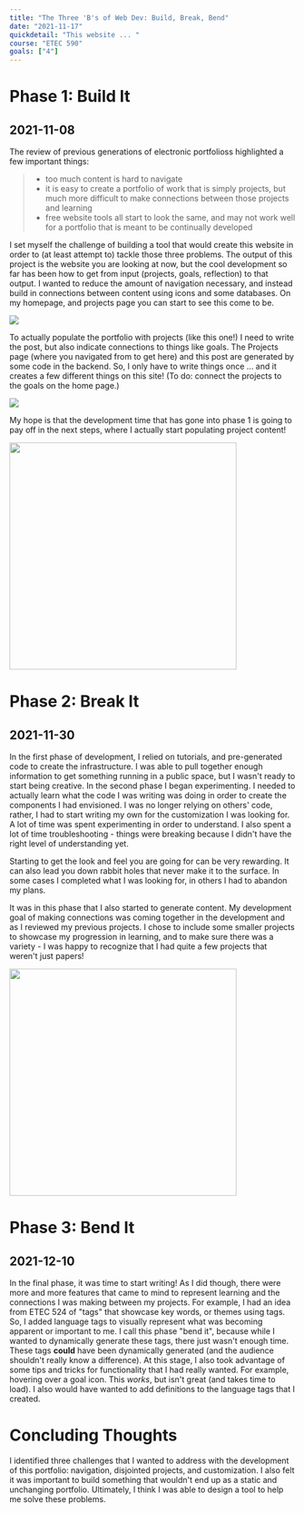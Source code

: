 ```yaml
---
title: "The Three 'B's of Web Dev: Build, Break, Bend"
date: "2021-11-17"
quickdetail: "This website ... "
course: "ETEC 590"
goals: ["4"]
---
```



# Phase 1: Build It
## 2021-11-08

The review of previous generations of electronic portfolioss highlighted a few important things: 

<blockquote>
<ul class='arrow-list-style'>
    <li>too much content is hard to navigate </li> 
    <li>it is easy to create a portfolio of work that is simply projects, but much more difficult to make connections between those projects and learning</li>
    <li>free website tools all start to look the same, and may not work well for a portfolio that is meant to be continually developed</li>
</ul>
</blockquote>

I set myself the challenge of building a tool that would create this website in order to (at least attempt to) tackle those three problems. The output of this project is the website you are looking at now, but the cool development so far has been how to get from input (projects, goals, reflection) to that output. I wanted to reduce the amount of navigation necessary, and instead build in connections between content using icons and some databases. On my homepage, and projects page you can start to see this come to be. 

<div class="p-8">
    <img src={goalexampleicons}/>
</div>

To actually populate the portfolio with projects (like this one!) I need to write the post, but also indicate connections to things like goals. The Projects page (where you navigated from to get here) and this post are generated by some code in the backend. So, I only have to write things once ... and it creates a few different things on this site! (To do: connect the projects to the goals on the home page.) 

<div class="p-8">
    <img src={devexample}/>
</div>

My hope is that the development time that has gone into phase 1 is going to pay off in the next steps, where I actually start populating project content! 

<span> 
<div className="small-container" style={{float: "right"}}>
    <img height="400px" width="400px" src={cards2}/> 
</div>
</span>

# Phase 2: Break It
## 2021-11-30

In the first phase of development, I relied on tutorials, and pre-generated code to create the infrastructure. I was able to pull together enough information to get something running in a public space, but I wasn't ready to start being creative. In the second phase I began experimenting. I needed to actually learn what the code I was writing was doing in order to create the components I had envisioned. I was no longer relying on others' code, rather, I had to start writing my own for the customization I was looking for. A lot of time was spent experimenting in order to understand. I also spent a lot of time troubleshooting - things were breaking because I didn't have the right level of understanding yet.

Starting to get the look and feel you are going for can be very rewarding. It can also lead you down rabbit holes that never make it to the surface. In some cases I completed what I was looking for, in others I had to abandon my plans. 

It was in this phase that I also started to generate content. My development goal of making connections was coming together in the development and as I reviewed my previous projects. I chose to include some smaller projects to showcase my progression in learning, and to make sure there was a variety - I was happy to recognize that I had quite a few projects that weren't just papers! 

<span> 
<div className="small-container" style={{float: "left"}}>
    <img height="400px" width="400px" src={goalhover}/> 
</div>
</span>

# Phase 3: Bend It
## 2021-12-10

In the final phase, it was time to start writing! As I did though, there were more and more features that came to mind to represent learning and the connections I was making between my projects. For example, I had an idea from <span class="tag-course">ETEC 524</span> of "tags" that showcase key words, or themes using tags. So, I added <span class="tag-lang">language tags</span> to visually represent what was becoming apparent or important to me. I call this phase "bend it", because while I wanted to dynamically generate these tags, there just wasn't enough time. These tags **could** have been dynamically generated (and the audience shouldn't really know a difference). At this stage, I also took advantage of some tips and tricks for functionality that I had really wanted. For example, hovering over a goal icon. This *works*, but isn't great (and takes time to load). I also would have wanted to add definitions to the language tags that I created. 


# Concluding Thoughts
I identified three challenges that I wanted to address with the development of this portfolio: navigation, disjointed projects, and customization. I also felt it was important to build something that wouldn't end up as a static and unchanging portfolio. Ultimately, I think I was able to design a tool to help me solve these problems. 
